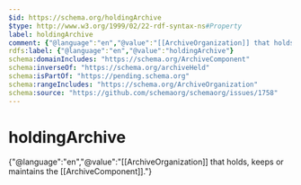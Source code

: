 ```yaml
---
$id: https://schema.org/holdingArchive
$type: http://www.w3.org/1999/02/22-rdf-syntax-ns#Property
label: holdingArchive
comment: {"@language":"en","@value":"[[ArchiveOrganization]] that holds, keeps or maintains the [[ArchiveComponent]]."}
rdfs:label: {"@language":"en","@value":"holdingArchive"}
schema:domainIncludes: "https://schema.org/ArchiveComponent"
schema:inverseOf: "https://schema.org/archiveHeld"
schema:isPartOf: "https://pending.schema.org"
schema:rangeIncludes: "https://schema.org/ArchiveOrganization"
schema:source: "https://github.com/schemaorg/schemaorg/issues/1758"
---
```


# holdingArchive

{"@language":"en","@value":"[[ArchiveOrganization]] that holds, keeps or maintains the [[ArchiveComponent]]."}

